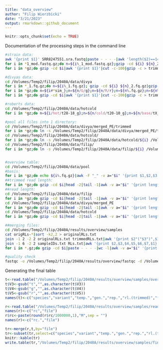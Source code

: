 ```yaml
---
title: "data_overview"
author: "Filip Wierzbicki"
date: "3/21/2023"
output: rmarkdown::github_document
---
```


```r
knitr::opts_chunk$set(echo = TRUE)
```

Documentation of the processing steps in the command line
```bash
#strain data:
awk '{print $1}' SRR8247551.sra.fastq|paste - - - -|awk 'length($2)==140'|tr "\t" "\n"|gzip -c > wXD1.fq.gz #this dataset has mixed length, keep only 140nt reads
for i in *1_mod.fastq.gz;do n=${i%_1_mod.fastq.gz};gzip -cd ${i} ${n}_2_mod.fastq.gz|gzip -c > ../${n}.fq.gz;done #merging PE data into 1 file
for i in *gz;do gzip -cd $i|awk '{print $1}'|cut -c-100|gzip -c > trimmed/${i};done #trims the fastq file to 100bp

#divyas data:
cd /Volumes/Temp2/filip/2040A/data/divya
for i in *_1.fq.gz;do n=${i%_1.fq.gz}; gzip -cd ${i} ${n}_2.fq.gz|gzip -c > merged_PE/${n}.fq.gz ;done #merging PE data into 1 file
for i in *gz;do n=${i#*sim_};n=${n/G/g};n=${n/R/r};n=${n%.fq.gz};n=${n%_*};n=${n/naive/r1g0};r=${n%g*};g=${n#*g};mv $i Dsim_M_t25_g${g}_${r}.fq.gz;done #renaming files
for i in *gz;do gzip -cd $i|awk '{print $1}'|cut -c-100|gzip -c > trimmed/${i};done #trims the fastq file to 100bp

#roberts data:
cd /Volumes/Temp2/filip/2040A/data/hotcold
for i in *gz;do n=${i/hot/t28-18_g};n=${n/cold/t20-10_g};n=${n/base/tX_g0};mv $i Dsim_S_${n};done #renaming files

#pool all files into 1 directory:
cd /Volumes/Temp2/filip/2040A/data/divya/merged_PE/trimmed
for i in *gz;do ln -s /Volumes/Temp2/filip/2040A/data/divya/merged_PE/trimmed/${i} /Volumes/Temp2/filip/2040A/data/pool/${i};done
cd /Volumes/Temp2/filip/2040A/data/hotcold/
for i in *gz;do ln -s /Volumes/Temp2/filip/2040A/data/hotcold/${i} /Volumes/Temp2/filip/2040A/data/pool/${i};done
cd /Volumes/Temp2/filip/2040A/data/filip/
for i in *gz;do ln -s /Volumes/Temp2/filip/2040A/data/filip/${i} /Volumes/Temp2/filip/2040A/data/pool/${i};done


#overview table:
cd /Volumes/Temp2/filip/2040A/data/pool
#basis:
for i in *gz;do echo ${i%.fq.gz}|awk -F "_" -v a="$i" '{print $1,$2,$3,$4,$5,a}';done|sort -k6,6 > /Volumes/Temp2/filip/2040A/results/overview/samples/sampleIDs.txt 
##trimmed read length:
for i in *gz;do gzip -cd $i|head -2|tail -1|awk -v a="$i" '{print length($1),a}';done|sort -k2,2 > /Volumes/Temp2/filip/2040A/results/overview/samples/trimmedRLs.txt
##read length:
cd /Volumes/Temp2/filip/2040A/data/filip
for i in *gz;do gzip -cd $i|head -2|tail -1|awk -v a="$i" '{print length($1),a}';done > /Volumes/Temp2/filip/2040A/results/overview/samples/origRLs-filip.txt
cd /Volumes/Temp2/filip/2040A/data/divya/merged_PE
for i in *gz;do gzip -cd $i|head -2|tail -1|awk -v a="$i" '{print length($1),a}';done > /Volumes/Temp2/filip/2040A/results/overview/samples/origRLs-divya.txt
cd /Volumes/Temp2/filip/2040A/data/hotcold
for i in *gz;do gzip -cd $i|head -2|tail -1|awk -v a="$i" '{print length($1),a}';done > /Volumes/Temp2/filip/2040A/results/overview/samples/origRLs-robert.txt #required manual editing based on table S1 from  https://doi.org/10.1093/molbev/msac141 since data is trimmed already

##merging files:
cd /Volumes/Temp2/filip/2040A/results/overview/samples
cat origRLs-*|sort -k2,2 > originalRLs.txt
join -1 2 -2 2 originalRLs.txt trimmedRLs.txt|awk '{print $2"("$3")",$1}' > RLs.txt
join -1 6 -2 2 sampleIDs.txt RLs.txt|awk '{print $2,$3,$4,$5,$6,$7,$1}' > overview.forR
for i in *.gz;do gzip -cd $i|paste - - - -|wc -l|awk -v a="$i" '{print $1,a}';done > /Volumes/Temp2/filip/2040A/results/overview/samples/readcounts.txt

#quality check
fastqc -o /Volumes/Temp2/filip/2040A/results/overview/fastqc -d /Volumes/Temp2/filip/2040A/results/overview/fastqc/temp -t 10 Dmel_M_t25_g34_r1.fq.gz Dmel_M_t25_g34_r2.fq.gz Dmel_S_t25_g34_r1.fq.gz Dmel_S_t25_g34_r2.fq.gz Dsim_M_t25_g0_r1.fq.gz Dsim_M_t25_g10_r2.fq.gz Dsim_M_t25_g10_r3.fq.gz Dsim_M_t25_g10_r4.fq.gz Dsim_M_t25_g1_r2.fq.gz Dsim_M_t25_g1_r3.fq.gz Dsim_M_t25_g1_r4.fq.gz Dsim_M_t25_g20_r2.fq.gz Dsim_M_t25_g20_r3.fq.gz Dsim_M_t25_g20_r4.fq.gz Dsim_M_t25_g34_r2.fq.gz Dsim_M_t25_g34_r3.fq.gz Dsim_M_t25_g34_r4.fq.gz Dsim_M_t25_g40_r2.fq.gz Dsim_M_t25_g40_r3.fq.gz Dsim_M_t25_g40_r4.fq.gz Dsim_M_t25_g48_r2.fq.gz Dsim_M_t25_g48_r3.fq.gz Dsim_M_t25_g48_r4.fq.gz Dsim_M_t25_g63_r2.fq.gz Dsim_M_t25_g63_r3.fq.gz Dsim_M_t25_g63_r4.fq.gz Dsim_S_t20-10_g100_r1.fq.gz Dsim_S_t20-10_g100_r3.fq.gz Dsim_S_t20-10_g100_r5.fq.gz Dsim_S_t20-10_g10_r1.fq.gz Dsim_S_t20-10_g10_r3.fq.gz Dsim_S_t20-10_g10_r5.fq.gz Dsim_S_t20-10_g20_r1.fq.gz Dsim_S_t20-10_g20_r3.fq.gz Dsim_S_t20-10_g20_r5.fq.gz Dsim_S_t20-10_g30_r1.fq.gz Dsim_S_t20-10_g30_r3.fq.gz Dsim_S_t20-10_g30_r5.fq.gz Dsim_S_t20-10_g40_r1.fq.gz Dsim_S_t20-10_g40_r3.fq.gz Dsim_S_t20-10_g40_r5.fq.gz Dsim_S_t20-10_g50_r1.fq.gz Dsim_S_t20-10_g50_r3.fq.gz Dsim_S_t20-10_g50_r5.fq.gz Dsim_S_t20-10_g60_r1.fq.gz Dsim_S_t20-10_g60_r3.fq.gz Dsim_S_t20-10_g60_r5.fq.gz Dsim_S_t20-10_g70_r1.fq.gz Dsim_S_t20-10_g70_r3.fq.gz Dsim_S_t20-10_g70_r5.fq.gz Dsim_S_t20-10_g80_r1.fq.gz Dsim_S_t20-10_g80_r3.fq.gz Dsim_S_t20-10_g80_r5.fq.gz Dsim_S_t20-10_g90_r1.fq.gz Dsim_S_t20-10_g90_r3.fq.gz Dsim_S_t20-10_g90_r5.fq.gz Dsim_S_t28-18_g10_r1.fq.gz Dsim_S_t28-18_g10_r3.fq.gz Dsim_S_t28-18_g10_r5.fq.gz Dsim_S_t28-18_g20_r1.fq.gz Dsim_S_t28-18_g20_r3.fq.gz Dsim_S_t28-18_g20_r5.fq.gz Dsim_S_t28-18_g30_r1.fq.gz Dsim_S_t28-18_g30_r3.fq.gz Dsim_S_t28-18_g30_r5.fq.gz Dsim_S_t28-18_g40_r1.fq.gz Dsim_S_t28-18_g40_r3.fq.gz Dsim_S_t28-18_g40_r5.fq.gz Dsim_S_t28-18_g50_r1.fq.gz Dsim_S_t28-18_g50_r3.fq.gz Dsim_S_t28-18_g50_r5.fq.gz Dsim_S_t28-18_g60_r1.fq.gz Dsim_S_t28-18_g60_r3.fq.gz Dsim_S_t28-18_g60_r5.fq.gz Dsim_S_tX_g0_r1.fq.gz Dsim_S_tX_g0_r3.fq.gz Dsim_S_tX_g0_r5.fq.gz


```

Generating the final table
```r

t<-read.table("/Volumes/Temp2/filip/2040A/results/overview/samples/overview.forR")
t$V3<-gsub("t","",as.character(t$V3))
t$V4<-gsub("g","",as.character(t$V4))
t$V5<-gsub("r","",as.character(t$V5))
names(t)<-c("species","variant","temp.","gen.","rep.","rl.(trimmed)","file")

r<-read.table("/Volumes/Temp2/filip/2040A/results/overview/samples/readcounts.txt")
names(r)<-c("rc","file")
r$rc<-paste(round(r$rc/1000000,1),"M",sep = "")
names(r)<-c("rc.","file")

tr<-merge(r,t,by="file")
tr<-subset(tr,select=c("species","variant","temp.","gen.","rep.","rl.(trimmed)","rc.","file"))
knitr::kable(tr)
write.table(tr,"/Volumes/Temp2/filip/2040A/results/overview/samples/final-overview.txt",quote=FALSE,sep="\t",row.names = FALSE)


```

